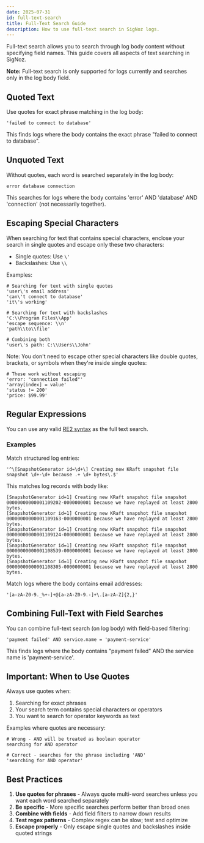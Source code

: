 ```yaml
---
date: 2025-07-31
id: full-text-search
title: Full-Text Search Guide
description: How to use full-text search in SigNoz logs.
---
```


Full-text search allows you to search through log body content without specifying field names. This guide covers all aspects of text searching in SigNoz.

**Note:** Full-text search is only supported for logs currently and searches only in the log body field.

## Quoted Text

Use quotes for exact phrase matching in the log body:
```
'failed to connect to database'
```

This finds logs where the body contains the exact phrase "failed to connect to database".

## Unquoted Text

Without quotes, each word is searched separately in the log body:
```
error database connection
```

This searches for logs where the body contains 'error' AND 'database' AND 'connection' (not necessarily together).

## Escaping Special Characters

When searching for text that contains special characters, enclose your search in single quotes and escape only these two characters:
- Single quotes: Use `\'` 
- Backslashes: Use `\\`

Examples:
```
# Searching for text with single quotes
'user\'s email address'
'can\'t connect to database'
'it\'s working'

# Searching for text with backslashes
'C:\\Program Files\\App'
'escape sequence: \\n'
'path\\to\\file'

# Combining both
'user\'s path: C:\\Users\\John'
```

Note: You don't need to escape other special characters like double quotes, brackets, or symbols when they're inside single quotes:
```
# These work without escaping
'error: "connection failed"'
'array[index] = value'
'status != 200'
'price: $99.99'
```

## Regular Expressions

You can use any valid [RE2 syntax](https://github.com/google/re2/wiki/syntax) as the full text search.

### Examples

Match structured log entries:
```
'^\[SnapshotGenerator id=\d+\] Creating new KRaft snapshot file snapshot \d+-\d+ because .+ \d+ bytes\.$'
```

This matches log records with body like:
```
[SnapshotGenerator id=1] Creating new KRaft snapshot file snapshot 00000000000001109202-0000000001 because we have replayed at least 2800 bytes.
[SnapshotGenerator id=1] Creating new KRaft snapshot file snapshot 00000000000001109163-0000000001 because we have replayed at least 2800 bytes.
[SnapshotGenerator id=1] Creating new KRaft snapshot file snapshot 00000000000001109124-0000000001 because we have replayed at least 2800 bytes.
[SnapshotGenerator id=1] Creating new KRaft snapshot file snapshot 00000000000001108539-0000000001 because we have replayed at least 2800 bytes.
[SnapshotGenerator id=1] Creating new KRaft snapshot file snapshot 00000000000001108305-0000000001 because we have replayed at least 2800 bytes.
```

Match logs where the body contains email addresses:
```
'[a-zA-Z0-9._%+-]+@[a-zA-Z0-9.-]+\.[a-zA-Z]{2,}'
```

## Combining Full-Text with Field Searches

You can combine full-text search (on log body) with field-based filtering:
```
'payment failed' AND service.name = 'payment-service'
```

This finds logs where the body contains "payment failed" AND the service name is 'payment-service'.

## Important: When to Use Quotes

Always use quotes when:
1. Searching for exact phrases
2. Your search term contains special characters or operators
3. You want to search for operator keywords as text

Examples where quotes are necessary:
```
# Wrong - AND will be treated as boolean operator
searching for AND operator

# Correct - searches for the phrase including 'AND'
'searching for AND operator'
```

## Best Practices

1. **Use quotes for phrases** - Always quote multi-word searches unless you want each word searched separately
2. **Be specific** - More specific searches perform better than broad ones
3. **Combine with fields** - Add field filters to narrow down results
4. **Test regex patterns** - Complex regex can be slow; test and optimize
5. **Escape properly** - Only escape single quotes and backslashes inside quoted strings